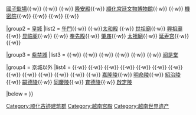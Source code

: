 {{Navbox
|name   = 顺化古迹建筑群
|state  = {{{state|uncollapsed}}}
|title  = [[順化]]古蹟建築群
| bodyclass  = hlist
| titlestyle = background:#FFC569;
| groupstyle = background:#FFC569;

| image = [[File:Nguyen Imperial Pennon (m4).gif|50px]]

|group1 = [[顺化京城|京城]]
|list1  = {{nowrap begin}} [[顺化旗台|旗臺]]{{·w}} [[国子监 (顺化)|國子監場]]{{·w}} {{link-vi|富春亭|Đình Phú Xuân}}{{·w}} {{link-vi|九位神功|Cửu vị thần công}}{{·w}} [[隆安殿]]{{·w}} [[順化宮廷文物博物館]]{{·w}} {{link-vi|藏書樓 (順化)|Tàng thư lâu|藏書樓}}{{·w}} [[機密院]]{{·w}} {{link-vi|淨心湖|Hồ Tịnh Tâm}}{{·w}} {{link-vi|社稷壇 (順化)|Đàn Xã Tắc (Huế)|社稷壇}}{{·w}} {{link-vi|國史館 (阮朝)|Quốc sử quán (triều Nguyễn)|國史館}}{{·w}} {{link-vi|靈祐觀|Linh Hựu Quán}} {{nowrap end}}

|group2 = [[顺化皇城|皇城]]
|list2  = {{nowrap begin}} [[午门 (顺化)|午門]]{{·w}} {{link-vi|大朝儀院|Sân Đại Triều Nghi (hoàng thành Huế)}}{{·w}}[[太和殿 (順化)|太和殿]] {{·w}} [[世庙|世祖廟]]{{·w}} [[兴庙|興祖廟]]{{·w}}  [[显临阁]]{{·w}} {{link-vi|九鼎 (阮朝)|Cửu Đỉnh (nhà Nguyễn)|九鼎}}{{·w}} [[奉先殿 (顺化)|奉先殿]]{{·w}} [[肇庙]]{{·w}} [[太廟 (順化)|太祖廟]]{{·w}} [[延寿宫]]{{·w}} {{link-vi|長生宮|Cung Trường Sanh}}{{·w}} {{link-vi|四方無事樓|Lầu Tứ Phương Vô Sự}}{{nowrap end}}

|group3 = [[紫禁城 (順化)|紫禁城]]
|list3  = {{nowrap begin}} {{link-vi|左庑与右庑|Tả Vu và Hữu Vu (hoàng thành Huế)}}{{·w}} {{link-vi|銅鑊 (阮朝)|Vạc đồng (nhà Nguyễn)|銅鑊}}{{·w}} {{link-vi|建中樓|Điện Kiến Trung (hoàng thành Huế)}}{{·w}} {{link-vi|勤政殿 (順化)|Điện Cần Chánh (hoàng thành Huế)|勤政殿}}{{·w}} {{link-vi|乾成殿|Điện Càn Thành (hoàng thành Huế)|-{乾成殿}-}}{{·w}} {{link-vi|太平樓|Thái Bình Lâu (hoàng thành Huế)}}{{·w}} [[阅是堂]]{{nowrap end}}

|group4 = 京城以外
|list4  = {{nowrap begin}}{{link-vi|敷文樓|Phu Văn Lâu}}{{·w}} {{link-vi|商舶座|Tòa Thương Bạc}}{{·w}} {{link-vi|鎮平臺|Trấn Bình đài}}{{·w}} {{link-vi|迎涼亭|Nghênh Lương Đình}}{{·w}} {{link-vi|南郊壇|Đàn Nam Giao (triều Nguyễn)}}{{·w}} {{link-vi|順化文廟|Văn miếu Huế|文聖廟}}{{·w}} {{link-vi|順化武廟|Võ miếu Huế|武聖廟}}{{·w}}  {{link-vi|虎圈|Hổ Quyền}}{{·w}} {{link-vi|鎮海城|Trấn Hải Thành}}{{·w}} {{link-vi|龍舟廟|Điện Voi Ré}}{{·w}} {{link-vi|玉盞殿|Điện Hòn Chén}}{{·w}} {{link-vi|天姥寺|Chùa Thiên Mụ}}{{·w}} {{link-vi|安定宮|Cung An Định}}{{·w}} [[天授陵|嘉隆陵]]{{·w}} [[孝陵 (越南)|明命陵]]{{·w}} [[昌陵 (越南)|紹治陵]]{{·w}} [[謙陵|嗣德陵]]{{·w}} [[思陵 (越南)|同慶陵]]{{·w}} [[安陵 (阮朝)|育德陵]]{{·w}} [[應陵|啟定陵]]{{nowrap end}}


|below = 
}}
<noinclude>
[[Category:顺化古迹建筑群]]
[[Category:越南宫殿]]
[[Category:越南世界遗产]]
</noinclude>